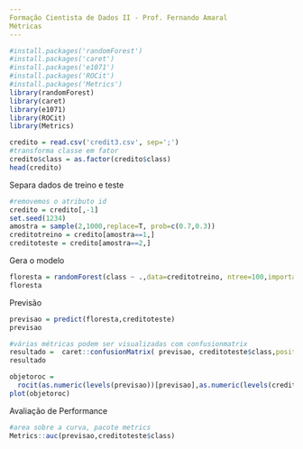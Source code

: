 ```yaml
---
Formação Cientista de Dados II - Prof. Fernando Amaral
Métricas
---
```


```r
#install.packages('randomForest')
#install.packages('caret')
#install.packages('e1071')
#install.packages('ROCit')
#install.packages('Metrics')
library(randomForest)
library(caret)
library(e1071)
library(ROCit)
library(Metrics)
```


```r
credito = read.csv('credit3.csv', sep=';')
#transforma classe em fator
credito$class = as.factor(credito$class)
head(credito)
```
Separa dados de treino e teste
```r
#removemos o atributo id
credito = credito[,-1]
set.seed(1234)
amostra = sample(2,1000,replace=T, prob=c(0.7,0.3))
creditotreino = credito[amostra==1,]
creditoteste = credito[amostra==2,]
```
Gera o modelo
```r
floresta = randomForest(class ~ .,data=creditotreino, ntree=100,importance=T)
floresta
```
Previsão
```r
previsao = predict(floresta,creditoteste)
previsao
```


```r
#várias métricas podem ser visualizadas com confusionmatrix
resultado =  caret::confusionMatrix( previsao, creditoteste$class,positive="1", mode="everything")
resultado
```

```r
objetoroc = 
  rocit(as.numeric(levels(previsao))[previsao],as.numeric(levels(creditoteste$class))[creditoteste$class])
plot(objetoroc)
```
Avaliação de Performance
```r
#area sobre a curva, pacote metrics
Metrics::auc(previsao,creditoteste$class)
```

